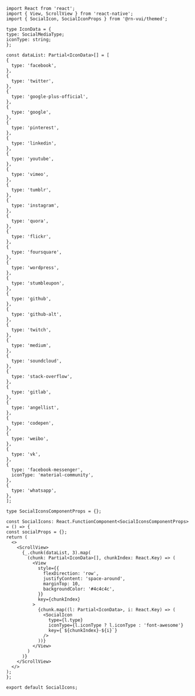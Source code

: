 ```SnackPlayer name=RNE Social Icon
import React from 'react';
import { View, ScrollView } from 'react-native';
import { SocialIcon, SocialIconProps } from '@rn-vui/themed';

type IconData = {
type: SocialMediaType;
iconType: string;
};

const dataList: Partial<IconData>[] = [
{
  type: 'facebook',
},
{
  type: 'twitter',
},
{
  type: 'google-plus-official',
},
{
  type: 'google',
},
{
  type: 'pinterest',
},
{
  type: 'linkedin',
},
{
  type: 'youtube',
},
{
  type: 'vimeo',
},
{
  type: 'tumblr',
},
{
  type: 'instagram',
},
{
  type: 'quora',
},
{
  type: 'flickr',
},
{
  type: 'foursquare',
},
{
  type: 'wordpress',
},
{
  type: 'stumbleupon',
},
{
  type: 'github',
},
{
  type: 'github-alt',
},
{
  type: 'twitch',
},
{
  type: 'medium',
},
{
  type: 'soundcloud',
},
{
  type: 'stack-overflow',
},
{
  type: 'gitlab',
},
{
  type: 'angellist',
},
{
  type: 'codepen',
},
{
  type: 'weibo',
},
{
  type: 'vk',
},
{
  type: 'facebook-messenger',
  iconType: 'material-community',
},
{
  type: 'whatsapp',
},
];

type SocialIconsComponentProps = {};

const SocialIcons: React.FunctionComponent<SocialIconsComponentProps> = () => {
const socialProps = {};
return (
  <>
    <ScrollView>
      {_.chunk(dataList, 3).map(
        (chunk: Partial<IconData>[], chunkIndex: React.Key) => (
          <View
            style={{
              flexDirection: 'row',
              justifyContent: 'space-around',
              marginTop: 10,
              backgroundColor: '#4c4c4c',
            }}
            key={chunkIndex}
          >
            {chunk.map((l: Partial<IconData>, i: React.Key) => (
              <SocialIcon
                type={l.type}
                iconType={l.iconType ? l.iconType : 'font-awesome'}
                key={`${chunkIndex}-${i}`}
              />
            ))}
          </View>
        )
      )}
    </ScrollView>
  </>
);
};

export default SocialIcons;
```
